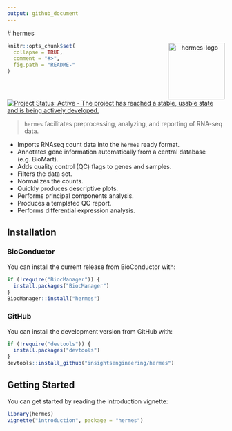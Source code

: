 ```yaml
---
output: github_document
---
```

<!-- markdownlint-disable-file -->
<!-- README.md is generated from README.Rmd. Please edit that file -->

# hermes <p align="center"> <img src='man/figures/logo.png' align="right" height="131.5" alt="hermes-logo"/> </p>

```r
knitr::opts_chunk$set(
  collapse = TRUE,
  comment = "#>",
  fig.path = "README-"
)
```

[![Project Status: Active - The project has reached a stable, usable state and is being actively developed.](https://www.repostatus.org/badges/latest/active.svg)](https://www.repostatus.org/#active)
\

> `hermes` facilitates preprocessing, analyzing, and reporting of RNA-seq data.

- Imports RNAseq count data into the `hermes` ready format.
- Annotates gene information automatically from a central database (e.g. BioMart).
- Adds quality control (QC) flags to genes and samples.
- Filters the data set.
- Normalizes the counts.
- Quickly produces descriptive plots.
- Performs principal components analysis.
- Produces a templated QC report.
- Performs differential expression analysis.

## Installation

### BioConductor

You can install the current release from BioConductor with:

```r
if (!require("BiocManager")) {
  install.packages("BiocManager")
}
BiocManager::install("hermes")
```

### GitHub

You can install the development version from GitHub with:

```r
if (!require("devtools")) {
  install.packages("devtools")
}
devtools::install_github("insightsengineering/hermes")
```

## Getting Started

You can get started by reading the introduction vignette:

```r
library(hermes)
vignette("introduction", package = "hermes")
```
